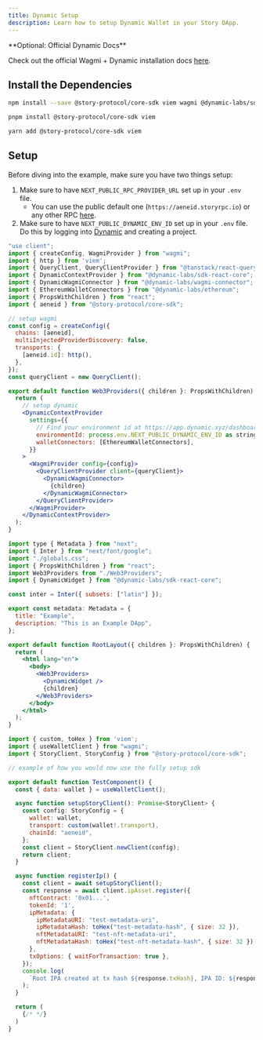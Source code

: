 ```yaml
---
title: Dynamic Setup
description: Learn how to setup Dynamic Wallet in your Story DApp.
---
```


<Note>
**Optional: Official Dynamic Docs**

Check out the official Wagmi + Dynamic installation docs [here](https://docs.dynamic.xyz/react-sdk/using-wagmi).

</Note>

## Install the Dependencies

<CodeGroup>

```bash npm
npm install --save @story-protocol/core-sdk viem wagmi @dynamic-labs/sdk-react-core @dynamic-labs/wagmi-connector @dynamic-labs/ethereum @tanstack/react-query
```

```bash pnpm
pnpm install @story-protocol/core-sdk viem
```

```bash yarn
yarn add @story-protocol/core-sdk viem
```

</CodeGroup>

## Setup

Before diving into the example, make sure you have two things setup:

1. Make sure to have `NEXT_PUBLIC_RPC_PROVIDER_URL` set up in your `.env` file.
   - You can use the public default one (`https://aeneid.storyrpc.io`) or any other RPC [here](/network/network-info/aeneid#rpcs).
2. Make sure to have `NEXT_PUBLIC_DYNAMIC_ENV_ID` set up in your `.env` file. Do this by logging into [Dynamic](https://app.dynamic.xyz/) and creating a project.

<CodeGroup>

```jsx Web3Providers.tsx
"use client";
import { createConfig, WagmiProvider } from "wagmi";
import { http } from 'viem';
import { QueryClient, QueryClientProvider } from "@tanstack/react-query";
import { DynamicContextProvider } from "@dynamic-labs/sdk-react-core";
import { DynamicWagmiConnector } from "@dynamic-labs/wagmi-connector";
import { EthereumWalletConnectors } from "@dynamic-labs/ethereum";
import { PropsWithChildren } from "react";
import { aeneid } from "@story-protocol/core-sdk";

// setup wagmi
const config = createConfig({
  chains: [aeneid],
  multiInjectedProviderDiscovery: false,
  transports: {
    [aeneid.id]: http(),
  },
});
const queryClient = new QueryClient();

export default function Web3Providers({ children }: PropsWithChildren) {
  return (
    // setup dynamic
    <DynamicContextProvider
      settings={{
        // Find your environment id at https://app.dynamic.xyz/dashboard/developer
        environmentId: process.env.NEXT_PUBLIC_DYNAMIC_ENV_ID as string,
        walletConnectors: [EthereumWalletConnectors],
      }}
    >
      <WagmiProvider config={config}>
        <QueryClientProvider client={queryClient}>
          <DynamicWagmiConnector>
            {children}
          </DynamicWagmiConnector>
        </QueryClientProvider>
      </WagmiProvider>
    </DynamicContextProvider>
  );
}
```

```jsx layout.tsx
import type { Metadata } from "next";
import { Inter } from "next/font/google";
import "./globals.css";
import { PropsWithChildren } from "react";
import Web3Providers from "./Web3Providers";
import { DynamicWidget } from "@dynamic-labs/sdk-react-core";

const inter = Inter({ subsets: ["latin"] });

export const metadata: Metadata = {
  title: "Example",
  description: "This is an Example DApp",
};

export default function RootLayout({ children }: PropsWithChildren) {
  return (
    <html lang="en">
      <body>
        <Web3Providers>
          <DynamicWidget />
          {children}
        </Web3Providers>
      </body>
    </html>
  );
}
```

```jsx TestComponent.tsx
import { custom, toHex } from 'viem';
import { useWalletClient } from "wagmi";
import { StoryClient, StoryConfig } from "@story-protocol/core-sdk";

// example of how you would now use the fully setup sdk

export default function TestComponent() {
  const { data: wallet } = useWalletClient();

  async function setupStoryClient(): Promise<StoryClient> {
    const config: StoryConfig = {
      wallet: wallet,
      transport: custom(wallet!.transport),
      chainId: "aeneid",
    };
    const client = StoryClient.newClient(config);
    return client;
  }

  async function registerIp() {
    const client = await setupStoryClient();
    const response = await client.ipAsset.register({
      nftContract: '0x01...',
      tokenId: '1',
      ipMetadata: {
        ipMetadataURI: "test-metadata-uri",
        ipMetadataHash: toHex("test-metadata-hash", { size: 32 }),
        nftMetadataURI: "test-nft-metadata-uri",
        nftMetadataHash: toHex("test-nft-metadata-hash", { size: 32 }),
      },
      txOptions: { waitForTransaction: true },
    });
    console.log(
      `Root IPA created at tx hash ${response.txHash}, IPA ID: ${response.ipId}`
    );
  }

  return (
    {/* */}
  )
}
```

</CodeGroup>
